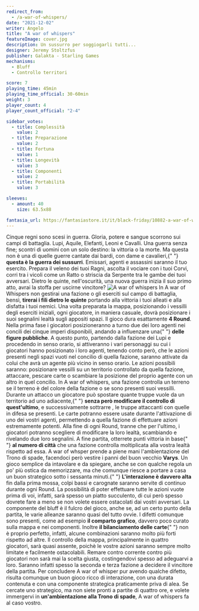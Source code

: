 ```yaml
---
redirect_from:
  - /a-war-of-whispers/
date: "2021-12-02"
writer: Angelo
title: "A war of whispers"
featureImage: cover.jpg
description: Un sussurro per soggiogarli tutti...
designer: Jeremy Stoltzfus
publisher: Galakta - Starling Games
mechanisms:
  - Bluff
  - Controllo territori

score: 7
playing_time: 45min
playing_time_official: 30-60min
weight: 3
player_count: 4
player_count_official: "2-4"

sidebar_votes:
  - title: Complessità
    value: 2
  - title: Preparazione
    value: 2
  - title: Fortuna
    value: 1
  - title: Longevità
    value: 3
  - title: Componenti
    value: 2
  - title: Portabilità
    value: 3

sleeves:
  - amount: 40
    size: 63.5x88

fantasia_url: https://fantasiastore.it/it/black-friday/10882-a-war-of-whispers-eng.html
---
```


<Setting>
  Cinque regni sono scesi in guerra. Gloria, potere e sangue scorrono sui campi
  di battaglia. Lupi, Aquile, Elefanti, Leoni e Cavalli. Una guerra senza fine;
  scontri di uomini con un solo destino: la vittoria o la morte. Ma questa non è
  una di quelle guerre cantate dai bardi, con dame e cavalieri,{" "}
  <strong>questa è la guerra dei sussurri</strong>. Emissari, agenti e assassini
  saranno il tuo esercito. Prepara il veleno dei tuoi Ragni, ascolta il vociare
  con i tuoi Corvi, corri tra i vicoli come un Ratto o striscia da Serpente tra
  le gambe dei tuoi avversari. Dietro le quinte, nell'oscurità, una nuova guerra
  inizia il suo primo atto, avrai la stoffa per uscirne vincitore?
</Setting>

<img src="./game1.jpg" alt="A war of whispers" />

<Rules>
  In A war of Whispers non gestirai una fazione o gli eserciti sul campo di
  battaglia, bensì, <strong>tirerai i fili dietro le quinte</strong> portando
  alla vittoria i tuoi alleati e alla disfatta i tuoi nemici. Una volta
  preparata la mappa, posizionando i vessilli degli eserciti iniziali, ogni
  giocatore, in maniera casuale, dovrà posizionare i suoi segnalini lealtà sugli
  appositi spazi. Il gioco dura esattamente <strong>4 Round</strong>. Nella
  prima fase i giocatori posizioneranno a turno due dei loro agenti nei concili
  dei cinque imperi disponibili, andando a influenzare una{" "}
  <strong>delle figure pubbliche</strong>. A questo punto, partendo dalla
  fazione dei Lupi e procedendo in senso orario, si attiveranno i vari
  personaggi su cui i giocatori hanno posizionato i loro agenti, tenendo conto
  però, che le azioni presenti negli spazi vuoti nel concilio di quella fazione,
  saranno attivate da colui che avrà un agente più vicino in senso orario. Le
  azioni possibili saranno: posizionare vessilli su un territorio controllato da
  quella fazione, attaccare, pescare carte o scambiare la posizione del proprio
  agente con un altro in quel concilio. In A war of whispers, una fazione
  controlla un terreno se il terreno è del colore della fazione o se sono
  presenti suoi vessilli. Durante un attacco un giocatore può spostare quante
  truppe vuole da un territorio ad uno adiacente,{" "}
  <strong>senza però modificare il controllo di quest'ultimo</strong>, e
  successivamente sottrarre , le truppe attaccanti con quelle in difesa se
  presenti. Le carte potranno essere usate durante l'attivazione di uno dei
  vostri agenti, permettendo a quella fazione di effettuare azioni estremamente
  potenti. Alla fine di ogni Round, tranne che per l'ultimo, i giocatori
  potranno scegliere di modificare la loro lealtà, scambiando e rivelando due
  loro segnalini. A fine partita, otterrete punti vittoria in base{" "}
  <strong>al numero di città</strong> che una fazione controlla moltiplicata
  alla vostra lealtà rispetto ad essa.
</Rules>

<Instagram id="CW-lv5rg522" />

<Feedback>
  A war of whsper prende a piene mani l'ambientazione del Trono di spade,
  facendoci però vestire i panni del buon vecchio <strong>Varys</strong>. Un
  gioco semplice da intavolare e da spiegare, anche se con qualche regola un po'
  più ostica da memorizzare, ma che comunque riesce a portare a casa un buon
  strategico sotto i sessanta minuti.{" "}
  <strong>L'interazione è davvero alta</strong> fin dalla prima mossa, colpi
  bassi e carognate saranno servite di continuo durante ogni Round. La
  possibilità di poter effettuare tutte le azioni vuote prima di voi, infatti,
  sarà spesso un piatto succulento, di cui però spesso dovrete fare a meno se
  non volete essere ostacolati dai vostri avversari. La componente del bluff è
  il fulcro del gioco, anche se, ad un certo punto della partita, le varie
  alleanze saranno quasi del tutto ovvie. I difetti comunque sono presenti, come
  ad esempio <strong>il comparto grafico</strong>, davvero poco curato sulla
  mappa e nei componenti. Inoltre <strong>il bilanciamento delle carte</strong>{" "}
  non è proprio perfetto, infatti, alcune combinazioni saranno molto più forti
  rispetto ad altre. Il controllo della mappa, principalmente in quattro
  giocatori, sarà quasi assente, poichè le vostre azioni saranno sempre molto
  limitate e facilmente ostacolabili. Remare contro corrente contro più
  giocatori non sarà mai la scelta giusta, costingendovi spesso ad adeguarvi a
  loro. Saranno infatti spesso la seconda e terza fazione a decidere il
  vincitore della partita. Per concludere A war of whisper pur avendo qualche
  difetto, risulta comunque un buon gioco ricco di interazione, con una durata
  contenuta e con una componente strategica praticamente priva di alea. Se
  cercate uno strategico, ma non siete pronti a partite di quattro ore, e volete
  immergervi in <strong>un'ambientazione alla Trono di spade</strong>, A war of
  whispers fa al caso vostro.
</Feedback>
